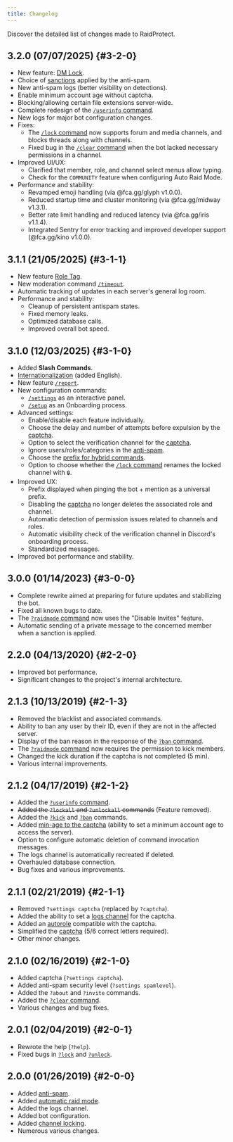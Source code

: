 ---
title: Changelog
---


Discover the detailed list of changes made to RaidProtect.

## 3.2.0 (07/07/2025) {#3-2-0}

- New feature: [DM Lock](./features/dm-lock.md).
- Choice of [sanctions](./features/anti-spam.md#triggers) applied by the anti-spam. <SuggestionLink id="514" />
- New anti-spam logs (better visibility on detections).
- Enable minimum account age without captcha. <SuggestionLink id="314" />
- Blocking/allowing certain file extensions server-wide.
- Complete redesign of the [`/userinfo` command](./features/utilities.md#userinfo).
- New logs for major bot configuration changes.
- Fixes:
  - The [`/lock` command](./features/channel-lock.md) now supports forum and media channels, and blocks threads along with channels.
  - Fixed bug in the [`/clear` command](./features/utilities.md#clear) when the bot lacked necessary permissions in a channel.
- Improved UI/UX:
  - Clarified that member, role, and channel select menus allow typing.
  - Check for the `COMMUNITY` feature when configuring Auto Raid Mode.
- Performance and stability:
  - Revamped emoji handling (via @fca.gg/glyph v1.0.0).
  - Reduced startup time and cluster monitoring (via @fca.gg/midway v1.3.1).
  - Better rate limit handling and reduced latency (via @fca.gg/iris v1.1.4).
  - Integrated Sentry for error tracking and improved developer support (@fca.gg/kino v1.0.0).

## 3.1.1 (21/05/2025) {#3-1-1}

- New feature [Role Tag](./features/tag-role.md). <SuggestionLink id="512" />
- New moderation command [`/timeout`](./features/moderation#timeout). <SuggestionLink id="52" />
- Automatic tracking of updates in each server's general log room.
- Performance and stability:
  - Cleanup of persistent antispam states.
  - Fixed memory leaks.
  - Optimized database calls.
  - Improved overall bot speed.

## 3.1.0 (12/03/2025) {#3-1-0}

- Added **Slash Commands**. <SuggestionLink id="463" />
- [Internationalization](./language.md) (added English). <SuggestionLink id="109" />
- New feature [`/report`](./features/reports.md). <SuggestionLink id="164" />
- New configuration commands:
  - [`/settings`](./setup.md#settings) as an interactive panel.
  - [`/setup`](./setup.md#install) as an Onboarding process.
- Advanced settings:
  - Enable/disable each feature individually. <SuggestionLink id="356" />
  - Choose the delay and number of attempts before expulsion by the [captcha](./features/captcha#config). <SuggestionLink id="363" />
  - Option to select the verification channel for the [captcha](./features/captcha). <SuggestionLink id="385" />
  - Ignore users/roles/categories in the [anti-spam](./features/anti-spam.md#ignore). <SuggestionLink id="362" />
  - Choose the [prefix for hybrid commands](./guides/prefix.md). <SuggestionLink id="103" />
  - Option to choose whether the [`/lock` command](./features/channel-lock.md) renames the locked channel with `🔒`.
- Improved UX:
  - Prefix displayed when pinging the bot + mention as a universal prefix. <SuggestionLink id="193" />
  - Disabling the [captcha](./features/captcha) no longer deletes the associated role and channel. <SuggestionLink id="43" />
  - Automatic detection of permission issues related to channels and roles. <SuggestionLink id="65" />
  - Automatic visibility check of the verification channel in Discord's onboarding process.
  - Standardized messages.
- Improved bot performance and stability.

## 3.0.0 (01/14/2023) {#3-0-0}

- Complete rewrite aimed at preparing for future updates and stabilizing the bot.
- Fixed all known bugs to date.
- The [`?raidmode` command](./features/raid-mode.md) now uses the "Disable Invites" feature.
- Automatic sending of a private message to the concerned member when a sanction is applied. <SuggestionLink id="426" />

## 2.2.0 (04/13/2020) {#2-2-0}

- Improved bot performance.
- Significant changes to the project's internal architecture.

## 2.1.3 (10/13/2019) {#2-1-3}

- Removed the blacklist and associated commands.
- Ability to ban any user by their ID, even if they are not in the affected server. <SuggestionLink id="113" /> <SuggestionLink id="148" />
- Display of the ban reason in the response of the [`?ban` command](./features/moderation.md#ban).
- The [`?raidmode` command](./features/raid-mode.md) now requires the permission to kick members.
- Changed the kick duration if the captcha is not completed (5 min). <SuggestionLink id="129" />
- Various internal improvements.

## 2.1.2 (04/17/2019) {#2-1-2}

- Added the [`?userinfo` command](./features/utilities.md#userinfo). <SuggestionLink id="29" />
- ~~Added the `?lockall` and `?unlockall` commands~~ (Feature removed).
- Added the [`?kick`](./features/moderation.md#kick) and [`?ban`](./features/moderation.md#ban) commands.
- Added [min-age to the captcha](./features/captcha.md#minage) (ability to set a minimum account age to access the server).
- Option to configure automatic deletion of command invocation messages. <SuggestionLink id="26" />
- The logs channel is automatically recreated if deleted.
- Overhauled database connection.
- Bug fixes and various improvements.

## 2.1.1 (02/21/2019) {#2-1-1}

- Removed `?settings captcha` (replaced by `?captcha`).
- Added the ability to set a [logs channel](./features/captcha.md#logs) for the captcha.
- Added an [autorole](./features/captcha.md#autorole) compatible with the captcha.
- Simplified the [captcha](./features/captcha.md) (5/6 correct letters required).
- Other minor changes.

## 2.1.0 (02/16/2019) {#2-1-0}

- Added captcha (`?settings captcha`). <SuggestionLink id="11" />
- Added anti-spam security level (`?settings spamlevel`). <SuggestionLink id="25" />
- Added the `?about` and `?invite` commands.
- Added the [`?clear` command](./features/utilities.md#clear).
- Various changes and bug fixes.

## 2.0.1 (02/04/2019) {#2-0-1}

- Rewrote the help (`?help`).
- Fixed bugs in [`?lock`](./features/channel-lock.md#lock) and [`?unlock`](./features/channel-lock.md#unlock).

## 2.0.0 (01/26/2019) {#2-0-0}

- Added [anti-spam](./features/anti-spam.md).
- Added [automatic raid mode](./features/raid-mode.md#config).
- Added the logs channel.
- Added bot configuration.
- Added [channel locking](./features/channel-lock.md).
- Numerous various changes.